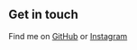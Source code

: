 ## Get in touch

Find me on [GitHub](https://github.com/bgoonz) or [Instagram](https://www.instagram.com/bgoonz/)
